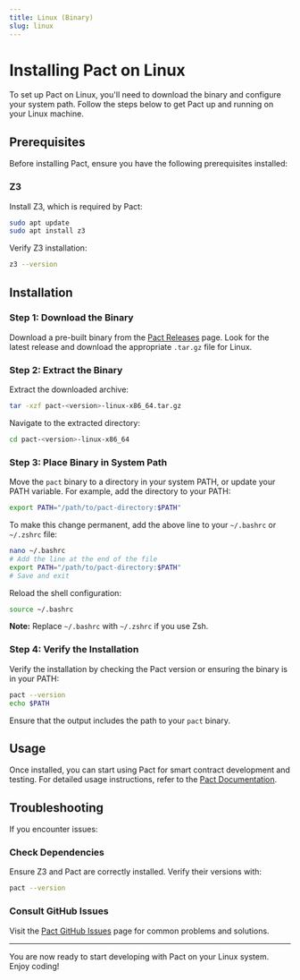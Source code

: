 ```yaml
---
title: Linux (Binary)
slug: linux
---
```


<head>
  <title>Installation: Pact on Linux (Binary)</title>
  <meta name="description" content="Lorem ipsum dolor sit amet, consectetur adipiscing elit, sed do eiusmod tempor incididunt ut labore et dolore magna aliqua." />
</head>



# Installing Pact on Linux

To set up Pact on Linux, you'll need to download the binary and configure your system path. Follow the steps below to get Pact up and running on your Linux machine.

## Prerequisites

Before installing Pact, ensure you have the following prerequisites installed:

### Z3

Install Z3, which is required by Pact:

```bash
sudo apt update
sudo apt install z3
```

Verify Z3 installation:

```bash
z3 --version
```

## Installation

### Step 1: Download the Binary

Download a pre-built binary from the [Pact Releases](https://github.com/kadena-io/pact/releases) page. Look for the latest release and download the appropriate `.tar.gz` file for Linux.

### Step 2: Extract the Binary

Extract the downloaded archive:

```bash
tar -xzf pact-<version>-linux-x86_64.tar.gz
```

Navigate to the extracted directory:

```bash
cd pact-<version>-linux-x86_64
```

### Step 3: Place Binary in System Path

Move the `pact` binary to a directory in your system PATH, or update your PATH variable. For example, add the directory to your PATH:

```bash
export PATH="/path/to/pact-directory:$PATH"
```

To make this change permanent, add the above line to your `~/.bashrc` or `~/.zshrc` file:

```bash
nano ~/.bashrc
# Add the line at the end of the file
export PATH="/path/to/pact-directory:$PATH"
# Save and exit
```

Reload the shell configuration:

```bash
source ~/.bashrc
```

**Note:** Replace `~/.bashrc` with `~/.zshrc` if you use Zsh.

### Step 4: Verify the Installation

Verify the installation by checking the Pact version or ensuring the binary is in your PATH:

```bash
pact --version
echo $PATH
```

Ensure that the output includes the path to your `pact` binary.

## Usage

Once installed, you can start using Pact for smart contract development and testing. For detailed usage instructions, refer to the [Pact Documentation](https://github.com/kadena-io/pact).

## Troubleshooting

If you encounter issues:

### Check Dependencies

Ensure Z3 and Pact are correctly installed. Verify their versions with:

```bash
pact --version
```

### Consult GitHub Issues

Visit the [Pact GitHub Issues](https://github.com/kadena-io/pact/issues) page for common problems and solutions.

---

You are now ready to start developing with Pact on your Linux system. Enjoy coding!
